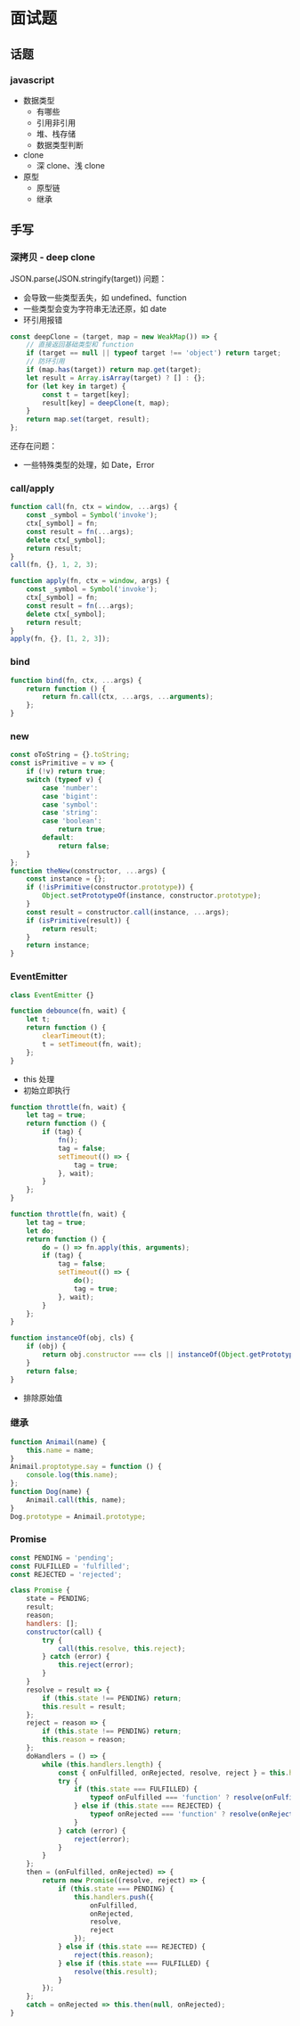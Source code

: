 
# 面试题

## 话题

### javascript

-   数据类型
    -   有哪些
    -   引用非引用
    -   堆、栈存储
    -   数据类型判断
-   clone
    -   深 clone、浅 clone
-   原型
    -   原型链
    -   继承

## 手写

### 深拷贝 - deep clone

JSON.parse(JSON.stringify(target)) 问题：

-   会导致一些类型丢失，如 undefined、function
-   一些类型会变为字符串无法还原，如 date
-   环引用报错

```js title=简单实现
const deepClone = (target, map = new WeakMap()) => {
    // 直接返回基础类型和 function
    if (target == null || typeof target !== 'object') return target;
    // 防环引用
    if (map.has(target)) return map.get(target);
    let result = Array.isArray(target) ? [] : {};
    for (let key in target) {
        const t = target[key];
        result[key] = deepClone(t, map);
    }
    return map.set(target, result);
};
```

还存在问题：

-   一些特殊类型的处理，如 Date，Error

### call/apply

```js title=call
function call(fn, ctx = window, ...args) {
    const _symbol = Symbol('invoke');
    ctx[_symbol] = fn;
    const result = fn(...args);
    delete ctx[_symbol];
    return result;
}
call(fn, {}, 1, 2, 3);
```

```js title=apply
function apply(fn, ctx = window, args) {
    const _symbol = Symbol('invoke');
    ctx[_symbol] = fn;
    const result = fn(...args);
    delete ctx[_symbol];
    return result;
}
apply(fn, {}, [1, 2, 3]);
```

### bind

```js
function bind(fn, ctx, ...args) {
    return function () {
        return fn.call(ctx, ...args, ...arguments);
    };
}
```

### new

```js
const oToString = {}.toString;
const isPrimitive = v => {
    if (!v) return true;
    switch (typeof v) {
        case 'number':
        case 'bigint':
        case 'symbol':
        case 'string':
        case 'boolean':
            return true;
        default:
            return false;
    }
};
function theNew(constructor, ...args) {
    const instance = {};
    if (!isPrimitive(constructor.prototype)) {
        Object.setPrototypeOf(instance, constructor.prototype);
    }
    const result = constructor.call(instance, ...args);
    if (isPrimitive(result)) {
        return result;
    }
    return instance;
}
```

### EventEmitter

```js
class EventEmitter {}
```

```js title=防抖 debounce 简易版
function debounce(fn, wait) {
    let t;
    return function () {
        clearTimeout(t);
        t = setTimeout(fn, wait);
    };
}
```

-   this 处理
-   初始立即执行

```js title=节流 throttle 简易版
function throttle(fn, wait) {
    let tag = true;
    return function () {
        if (tag) {
            fn();
            tag = false;
            setTimeout(() => {
                tag = true;
            }, wait);
        }
    };
}
```

```js title=节流 throttle 完善
function throttle(fn, wait) {
    let tag = true;
    let do;
    return function () {
        do = () => fn.apply(this, arguments);
        if (tag) {
            tag = false;
            setTimeout(() => {
                do();
                tag = true;
            }, wait);
        }
    };
}
```

```js title=instanceof
function instanceOf(obj, cls) {
    if (obj) {
        return obj.constructor === cls || instanceOf(Object.getPrototypeOf(obj), cls);
    }
    return false;
}
```

-   排除原始值

### 继承

```js title=组合继承
function Animail(name) {
    this.name = name;
}
Animail.proptotype.say = function () {
    console.log(this.name);
};
function Dog(name) {
    Animail.call(this, name);
}
Dog.prototype = Animail.prototype;
```

### Promise

```js
const PENDING = 'pending';
const FULFILLED = 'fulfilled';
const REJECTED = 'rejected';

class Promise {
    state = PENDING;
    result;
    reason;
    handlers: [];
    constructor(call) {
        try {
            call(this.resolve, this.reject);
        } catch (error) {
            this.reject(error);
        }
    }
    resolve = result => {
        if (this.state !== PENDING) return;
        this.result = result;
    };
    reject = reason => {
        if (this.state !== PENDING) return;
        this.reason = reason;
    };
    doHandlers = () => {
        while (this.handlers.length) {
            const { onFulfilled, onRejected, resolve, reject } = this.handlers.shift();
            try {
                if (this.state === FULFILLED) {
                    typeof onFulfilled === 'function' ? resolve(onFulfilled(result)) : resolve(result);
                } else if (this.state === REJECTED) {
                    typeof onRejected === 'function' ? resolve(onRejected(result)) : reject(result);
                }
            } catch (error) {
                reject(error);
            }
        }
    };
    then = (onFulfilled, onRejected) => {
        return new Promise((resolve, reject) => {
            if (this.state === PENDING) {
                this.handlers.push({
                    onFulfilled,
                    onRejected,
                    resolve,
                    reject
                });
            } else if (this.state === REJECTED) {
                reject(this.reason);
            } else if (this.state === FULFILLED) {
                resolve(this.result);
            }
        });
    };
    catch = onRejected => this.then(null, onRejected);
}
```

